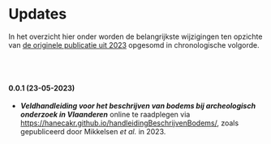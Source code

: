 # Updates {.unnumbered}

In het overzicht hier onder worden de belangrijkste wijzigingen ten opzichte van [de originele publicatie uit 2023](https://doi.org/10.55465/TJAE3292) opgesomd in chronologische volgorde.

<br/>
<br/>

#### 0.0.1 (23-05-2023)  

- ***Veldhandleiding voor het beschrijven van bodems bij archeologisch onderzoek in Vlaanderen*** online te raadplegen via <https://hanecakr.github.io/handleidingBeschrijvenBodems/>, zoals gepubliceerd door Mikkelsen *et al.* in 2023.



